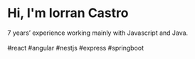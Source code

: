 # Hi, I'm Iorran Castro

7 years’ experience working mainly with Javascript and Java.  
<br />
#react #angular #nestjs #express #springboot
